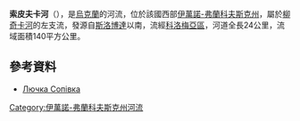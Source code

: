 '''索皮夫卡河'''（{{lang-uk|Сопівка}}），是[[烏克蘭|烏克蘭]]的河流，位於該國西部[[伊萬諾-弗蘭科夫斯克州|伊萬諾-弗蘭科夫斯克州]]，屬於[[柳奇卡河|柳奇卡河]]的左支流，發源自[[斯洛博達_(科洛梅亞區)|斯洛博達]]以南，流經[[科洛梅亞區|科洛梅亞區]]，河道全長24公里，流域面積140平方公里。

==參考資料==
* [https://web.archive.org/web/20131005022808/http://do.gendocs.ru/docs/index-29520.html?page=29 Лючка Сопівка]

{{DEFAULTSORT:Сопівка}}
[[Category:伊萬諾-弗蘭科夫斯克州河流|Category:伊萬諾-弗蘭科夫斯克州河流]]


{{Ukraine-river-stub}}